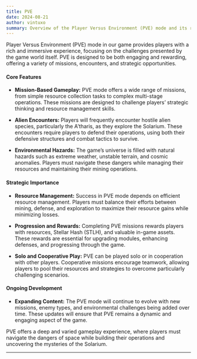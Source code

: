 ```yaml
---
title: PVE
date: 2024-08-21
author: vintuxo
summary: Overview of the Player Versus Environment (PVE) mode and its role in the game.
---
```


Player Versus Environment (PVE) mode in our game provides players with a rich and immersive experience, focusing on the challenges presented by the game world itself. PVE is designed to be both engaging and rewarding, offering a variety of missions, encounters, and strategic opportunities.

#### Core Features

- **Mission-Based Gameplay:** PVE mode offers a wide range of missions, from simple resource collection tasks to complex multi-stage operations. These missions are designed to challenge players’ strategic thinking and resource management skills.

- **Alien Encounters:** Players will frequently encounter hostile alien species, particularly the A'tharis, as they explore the Solarium. These encounters require players to defend their operations, using both their defensive structures and combat tactics to survive.

- **Environmental Hazards:** The game’s universe is filled with natural hazards such as extreme weather, unstable terrain, and cosmic anomalies. Players must navigate these dangers while managing their resources and maintaining their mining operations.

#### Strategic Importance

- **Resource Management:** Success in PVE mode depends on efficient resource management. Players must balance their efforts between mining, defense, and exploration to maximize their resource gains while minimizing losses.

- **Progression and Rewards:** Completing PVE missions rewards players with resources, Stellar Hash (STLH), and valuable in-game assets. These rewards are essential for upgrading modules, enhancing defenses, and progressing through the game.

- **Solo and Cooperative Play:** PVE can be played solo or in cooperation with other players. Cooperative missions encourage teamwork, allowing players to pool their resources and strategies to overcome particularly challenging scenarios.

#### Ongoing Development

- **Expanding Content:** The PVE mode will continue to evolve with new missions, enemy types, and environmental challenges being added over time. These updates will ensure that PVE remains a dynamic and engaging aspect of the game.

PVE offers a deep and varied gameplay experience, where players must navigate the dangers of space while building their operations and uncovering the mysteries of the Solarium.

---
